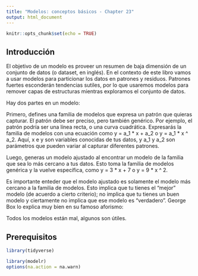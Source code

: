 ```yaml
---
title: "Modelos: conceptos básicos - Chapter 23"
output: html_document
---
```


```r
knitr::opts_chunk$set(echo = TRUE)
```


## Introducción

El objetivo de un modelo es proveer un resumen de baja dimensión de un conjunto de datos (o dataset, en inglés). En el contexto de este libro vamos a usar modelos para particionar los datos en patrones y residuos. Patrones fuertes esconderán tendencias sutiles, por lo que usaremos modelos para remover capas de estructuras mientras exploramos el conjunto de datos.

Hay dos partes en un modelo:

Primero, defines una familia de modelos que expresa un patrón que quieras capturar. El patrón debe ser preciso, pero también genérico. Por ejemplo, el patrón podría ser una línea recta, o una curva cuadrática. Expresarás la familia de modelos con una ecuación como y = a_1 * x + a_2 o y = a_1 * x ^ a_2. Aquí, x e y son variables conocidas de tus datos, y a_1 y a_2 son parámetros que pueden variar al capturar diferentes patrones.

Luego, generas un modelo ajustado al encontrar un modelo de la familia que sea lo más cercano a tus datos. Esto toma la familia de modelos genérica y la vuelve específica, como y = 3 * x + 7 o y = 9 * x ^ 2.


Es importante enteder que el modelo ajustado es solamente el modelo más cercano a la familia de modelos. Esto implica que tu tienes el “mejor” modelo (de acuerdo a cierto criterio); no implica que tu tienes un buen modelo y ciertamente no implica que ese modelo es “verdadero”. George Box lo explica muy bien en su famoso aforismo:

Todos los modelos están mal, algunos son útiles.


## Prerequisitos

```r
library(tidyverse)

library(modelr)
options(na.action = na.warn)
```

        